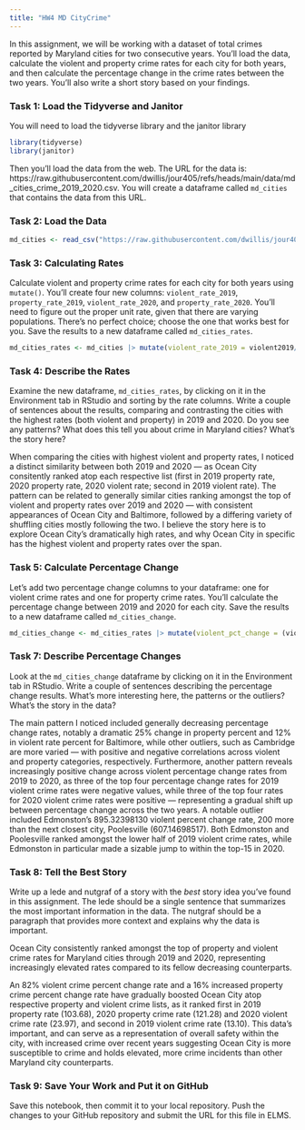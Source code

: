 ```yaml
---
title: "HW4 MD CityCrime"
---
```


In this assignment, we will be working with a dataset of total crimes reported by Maryland cities for two consecutive years. You'll load the data, calculate the violent and property crime rates for each city for both years, and then calculate the percentage change in the crime rates between the two years. You'll also write a short story based on your findings.

### Task 1: Load the Tidyverse and Janitor

You will need to load the tidyverse library and the janitor library

```r
library(tidyverse)
library(janitor)
```

Then you'll load the data from the web. The URL for the data is: https://raw.githubusercontent.com/dwillis/jour405/refs/heads/main/data/md_cities_crime_2019_2020.csv. You will create a dataframe called `md_cities` that contains the data from this URL.

### Task 2: Load the Data

```r
md_cities <- read_csv("https://raw.githubusercontent.com/dwillis/jour405/refs/heads/main/data/md_cities_crime_2019_2020.csv")
```
### Task 3: Calculating Rates

Calculate violent and property crime rates for each city for both years using `mutate()`. You'll create four new columns: `violent_rate_2019`, `property_rate_2019`, `violent_rate_2020`, and `property_rate_2020`. You'll need to figure out the proper unit rate, given that there are varying populations. There's no perfect choice; choose the one that works best for you. Save the results to a new dataframe called `md_cities_rates`.

```r
md_cities_rates <- md_cities |> mutate(violent_rate_2019 = violent2019/pop2019 * 1000, property_rate_2019 = property2019/pop2019 * 1000, violent_rate_2020 = violent2020/pop2020 * 1000, property_rate_2020 = property2020/pop2020 * 1000)
```

### Task 4: Describe the Rates

Examine the new dataframe, `md_cities_rates`, by clicking on it in the Environment tab in RStudio and sorting by the rate columns. Write a couple of sentences about the results, comparing and contrasting the cities with the highest rates (both violent and property) in 2019 and 2020. Do you see any patterns? What does this tell you about crime in Maryland cities? What's the story here?

When comparing the cities with highest violent and property rates, I noticed a distinct similarity between both 2019 and 2020 — as Ocean City consitently ranked atop each respective list (first in 2019 property rate, 2020 property rate, 2020 violent rate; second in 2019 violent rate). The pattern can be related to generally similar cities ranking amongst the top of violent and property rates over 2019 and 2020 — with consistent appearances of Ocean City and Baltimore, followed by a differing variety of shuffling cities mostly following the two. I believe the story here is to explore Ocean City's dramatically high rates, and why Ocean City in specific has the highest violent and property rates over the span.


### Task 5: Calculate Percentage Change

Let's add two percentage change columns to your dataframe: one for violent crime rates and one for property crime rates. You'll calculate the percentage change between 2019 and 2020 for each city. Save the results to a new dataframe called `md_cities_change`.

```r
md_cities_change <- md_cities_rates |> mutate(violent_pct_change = (violent_rate_2020-violent_rate_2019)/violent_rate_2019 * 100, property_pct_change = (property_rate_2020-property_rate_2019)/property_rate_2019 * 100)
```

### Task 7: Describe Percentage Changes

Look at the `md_cities_change` dataframe by clicking on it in the Environment tab in RStudio. Write a couple of sentences describing the percentage change results. What's more interesting here, the patterns or the outliers? What's the story in the data?

The main pattern I noticed included generally decreasing percentage change rates, notably a dramatic 25% change in property percent and 12% in violent rate percent for Baltimore, while other outliers, such as Cambridge are more varied — with positive and negative correlations across violent and property categories, respectively. Furthermore, another pattern reveals increasingly positive change across violent percentage change rates from 2019 to 2020, as three of the top four percentage change rates for 2019 violent crime rates were negative values, while three of the top four rates for 2020 violent crime rates were positive — representing a gradual shift up between percentage change across the two years. A notable outlier included Edmonston's 895.32398130 violent percent change rate, 200 more than the next closest city, Poolesville (607.14698517). Both Edmonston and Poolesville ranked amongst the lower half of 2019 violent crime rates, while Edmonston in particular made a sizable jump to within the top-15 in 2020.

### Task 8: Tell the Best Story

Write up a lede and nutgraf of a story with the _best_ story idea you've found in this assignment. The lede should be a single sentence that summarizes the most important information in the data. The nutgraf should be a paragraph that provides more context and explains why the data is important.

Ocean City consistently ranked amongst the top of property and violent crime rates for Maryland cities through 2019 and 2020, representing increasingly elevated rates compared to its fellow decreasing counterparts.

An 82% violent crime percent change rate and a 16% increased property crime percent change rate have gradually boosted Ocean City atop respective property and violent crime lists, as it ranked first in 2019 property rate (103.68), 2020 property crime rate (121.28) and 2020 violent crime rate (23.97), and second in 2019 violent crime rate (13.10). This data's important, and can serve as a representation of overall safety within the city, with increased crime over recent years suggesting Ocean City is more susceptible to crime and holds elevated, more crime incidents than other Maryland city counterparts.

### Task 9: Save Your Work and Put it on GitHub

Save this notebook, then commit it to your local repository. Push the changes to your GitHub repository and submit the URL for this file in ELMS.
